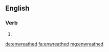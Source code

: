 ==English==

===Verb===
{{head|en}}

# {{en-past of|enwreathe}}

[[de:enwreathed]]
[[fa:enwreathed]]
[[mg:enwreathed]]